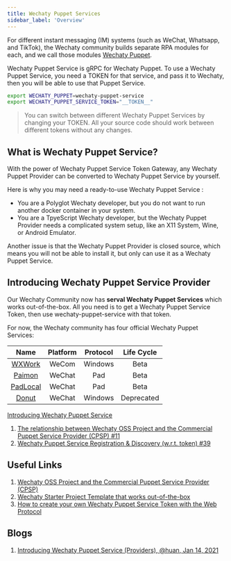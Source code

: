 ```yaml
---
title: Wechaty Puppet Services
sidebar_label: 'Overview'
---
```



<Badges />

For different instant messaging (IM) systems (such as WeChat, Whatsapp, and TikTok), the Wechaty community builds separate RPA modules for each, and we call those modules [Wechaty Puppet](https://github.com/wechaty/wechaty-puppet).

Wechaty Puppet Service is gRPC for Wechaty Puppet. To use a Wechaty Puppet Service, you need a TOKEN for that service, and pass it to Wechaty, then you will be able to use that Puppet Service.

```sh
export WECHATY_PUPPET=wechaty-puppet-service
export WECHATY_PUPPET_SERVICE_TOKEN="__TOKEN__"
```

> You can switch between different Wechaty Puppet Services by changing your TOKEN. All your source code should work between different tokens without any changes.

## What is Wechaty Puppet Service?

With the power of Wechaty Puppet Service Token Gateway, any Wechaty Puppet Provider can be converted to Wechaty Puppet Service by yourself.

Here is why you may need a ready-to-use Wechaty Puppet Service :

- You are a Polyglot Wechaty developer, but you do not want to run another docker container in your system.
- You are a TpyeScript Wechaty developer, but the Wechaty Puppet Provider needs a complicated system setup, like an X11 System, Wine, or Android Emulator.

Another issue is that the Wechaty Puppet Provider is closed source, which means you will not be able to install it, but only can use it as a Wechaty Puppet Service.

## Introducing Wechaty Puppet Service Provider

Our Wechaty Community now has **serval Wechaty Puppet Services** which works out-of-the-box. All you need is to get a Wechaty Puppet Service Token, then use wechaty-puppet-service with that token.

For now, the Wechaty community has four official Wechaty Puppet Services:

| Name | Platform | Protocol | Life Cycle |
| :---: | :---: | :---: | :---: |
| [WXWork](wxwork.md) | WeCom | Windows | Beta |
| [Paimon](paimon.md)| WeChat | Pad | Beta |
| [PadLocal](padlocal.md) | WeChat | Pad | Beta |
| [Donut](donut.md) | WeChat | Windows | Deprecated |

[Introducing Wechaty Puppet Service](https://wechaty.js.org/2021/01/14/wechaty-puppet-service/)

1. [The relationship between Wechaty OSS Project and the Commercial Puppet Service Provider (CPSP) #11](https://github.com/wechaty/PMC/issues/11)
1. [Wechaty Puppet Service Registration & Discovery (w.r.t. token) #39](https://github.com/wechaty/puppet-services/issues/39)

## Useful Links

1. [Wechaty OSS Project and the Commercial Puppet Service Provider (CPSP)](https://github.com/wechaty/PMC/issues/11)
1. [Wechaty Starter Project Template that works out-of-the-box](https://github.com/wechaty/wechaty-getting-started)
1. [How to create your own Wechaty Puppet Service Token with the Web Protocol](https://github.com/wechaty/wechaty/issues/1986)

## Blogs

1. [Introducing Wechaty Puppet Service (Providers), @huan, Jan 14, 2021](https://wechaty.js.org/2021/01/14/wechaty-puppet-service/)
